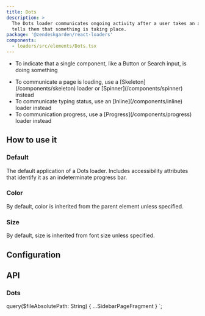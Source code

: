 ```yaml
---
title: Dots
description: >
  The Dots loader communicates ongoing activity after a user takes an action. It
  tells them that something is taking place.
package: '@zendeskgarden/react-loaders'
components:
  - loaders/src/elements/Dots.tsx
---
```


<Usage>
  <Use>
    <ul>
      <li>
        To indicate that a single component, like a Button or Search input, is doing something
      </li>
    </ul>
  </Use>
  <Misuse>
    <ul>
      <li>
        <Markdown>
          To communicate a page is loading, use a [Skeleton](/components/skeleton) loader or
          [Spinner](/components/spinner) instead
        </Markdown>
      </li>
      <li>
        <Markdown>
          To communicate typing status, use an [Inline](/components/inline) loader instead
        </Markdown>
      </li>
      <li>
        <Markdown>
          To communication progress, use a [Progress](/components/progress) loader instead
        </Markdown>
      </li>
    </ul>
  </Misuse>
</Usage>

## How to use it

### Default

The default application of a Dots loader. Includes accessibility attributes that
identify it as an indeterminate progress bar.


<CodeExample code={DefaultCode}>
  <Default />
</CodeExample>

### Color

By default, color is inherited from the parent element unless specified.


<CodeExample code={ColorCode}>
  <Color />
</CodeExample>

### Size

By default, size is inherited from font size unless specified.


<CodeExample code={SizeCode}>
  <Size />
</CodeExample>

## Configuration

<Configuration reactPackage={props.data.mdx.package} components={props.data.mdx.components} />

## API

### Dots

<PropSheet components={props.data.mdx.components} componentName="dots" />


  query($fileAbsolutePath: String) {
    ...SidebarPageFragment
  }
`;
